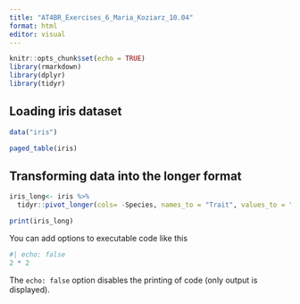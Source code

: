 ```yaml
---
title: "AT4BR_Exercises_6_Maria_Koziarz_10.04"
format: html
editor: visual
---
```


```r
knitr::opts_chunk$set(echo = TRUE)
library(rmarkdown)
library(dplyr)
library(tidyr)
```

## Loading iris dataset

```r
data("iris")

paged_table(iris)
```

## Transforming data into the longer format

```r
iris_long<- iris %>%
  tidyr::pivot_longer(cols= -Species, names_to = "Trait", values_to = "Size")

print(iris_long)
```

You can add options to executable code like this

```r
#| echo: false
2 * 2
```

The `echo: false` option disables the printing of code (only output is displayed).
